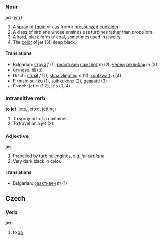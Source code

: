 ===Noun===
'''jet''' ([[jets]])

# A [[spray]] of [[liquid]] or [[gas]] from a [[pressurize]]d [[container]].
# A class of [[airplane]] whose engines use [[turbine]]s rather than [[propellor]]s.
# A hard, [[black]] form of [[coal]], sometimes used in [[jewelry]].
# The [[color]] of jet (3), deep black.

====Translations====
*Bulgarian: [[струя]] ''f'' (1), [[реактивен]] [[самолет]] ''m'' (2), [[черен]] [[кехлибар]] ''m'' (3)
*Chinese: [[瑿]] (3)
*Dutch: [[straal]] ''f'' (1), [[straalvliegtuig]] ''n'' (2), [[koolzwart]] ''n'' (4)
*Finnish: [[suihku]] (1), [[suihkukone]] (2), [[gagaatti]] (3)
*French: jet ''m'' (1,2), jais (3, 4)

===Intransitive verb===
'''to jet''' ([[jets]], [[jetted]], [[jetting]])

# To spray out of a container.
# To travel on a jet (2).

===Adjective===
'''jet'''

# Propelled by turbine engines, e.g. ''jet airplane''.
# Very dark black in color.

====Translations====
*Bulgarian: [[реактивен]] ''m'' (1)

==Czech==
===Verb===
'''jet'''
#to [[go]]